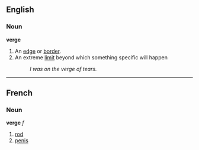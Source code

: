 ==English==
===Noun===
'''verge'''

#An [[edge]] or [[border]].
#An extreme [[limit]] beyond which something specific will happen
#:''I was on the verge of tears.''

----

==French==
===Noun===
'''verge''' ''f''

# [[rod]]
# [[penis]]